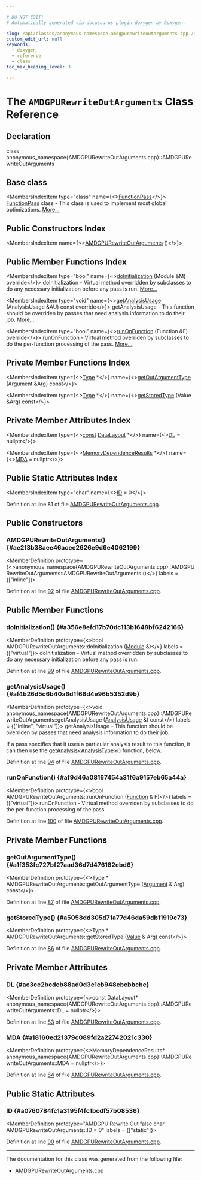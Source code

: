 ```yaml
---

# DO NOT EDIT!
# Automatically generated via docusaurus-plugin-doxygen by Doxygen.

slug: /api/classes/anonymous-namespace-amdgpurewriteoutarguments-cpp-/amdgpurewriteoutarguments
custom_edit_url: null
keywords:
  - doxygen
  - reference
  - class
toc_max_heading_level: 3

---
```





# The `AMDGPURewriteOutArguments` Class Reference

<DoxygenPage pluginConfig={pluginConfig}>



## Declaration

<CodeBlock>class anonymous_namespace{AMDGPURewriteOutArguments.cpp}::AMDGPURewriteOutArguments</CodeBlock>

## Base class

<MembersIndex>

<MembersIndexItem
  type="class"
  name={<><a href="/docs/api/classes/llvm/functionpass">FunctionPass</a></>}>
<a href="/docs/api/classes/llvm/functionpass">FunctionPass</a> class - This class is used to implement most global optimizations. <a href="/docs/api/classes/llvm/functionpass/#details">More...</a>
</MembersIndexItem>

</MembersIndex>

## Public Constructors Index

<MembersIndex>

<MembersIndexItem
  name={<><a href="#ae2f3b38aee46acee2626e9d6e4062199">AMDGPURewriteOutArguments</a> ()</>}>
</MembersIndexItem>

</MembersIndex>

## Public Member Functions Index

<MembersIndex>

<MembersIndexItem
  type="bool"
  name={<><a href="#a356e8efd17b70dc113b1648bf6242166">doInitialization</a> (Module &amp;M) override</>}>
doInitialization - Virtual method overridden by subclasses to do any necessary initialization before any pass is run. <a href="#a356e8efd17b70dc113b1648bf6242166">More...</a>
</MembersIndexItem>

<MembersIndexItem
  type="void"
  name={<><a href="#af4b26d5c6b40a6d1f66d4e96b5352d9b">getAnalysisUsage</a> (AnalysisUsage &amp;AU) const override</>}>
getAnalysisUsage - This function should be overriden by passes that need analysis information to do their job. <a href="#af4b26d5c6b40a6d1f66d4e96b5352d9b">More...</a>
</MembersIndexItem>

<MembersIndexItem
  type="bool"
  name={<><a href="#af9d46a08167454a31f6a9157eb65a44a">runOnFunction</a> (Function &amp;F) override</>}>
runOnFunction - Virtual method overriden by subclasses to do the per-function processing of the pass. <a href="#af9d46a08167454a31f6a9157eb65a44a">More...</a>
</MembersIndexItem>

</MembersIndex>

## Private Member Functions Index

<MembersIndex>

<MembersIndexItem
  type={<><a href="/docs/api/classes/llvm/type">Type</a> &#42;</>}
  name={<><a href="#a1f353fc727bf27aad36d7d476182ebd6">getOutArgumentType</a> (Argument &amp;Arg) const</>}>
</MembersIndexItem>

<MembersIndexItem
  type={<><a href="/docs/api/classes/llvm/type">Type</a> &#42;</>}
  name={<><a href="#a5058dd305d71a77d46da59db11919c73">getStoredType</a> (Value &amp;Arg) const</>}>
</MembersIndexItem>

</MembersIndex>

## Private Member Attributes Index

<MembersIndex>

<MembersIndexItem
  type={<><a href="/docs/api/files/lib/lib/target/lib/target/aarch64/aarch64promoteconstant-cpp/#a90f8350fecae261c25be85d38b451bff">const</a> <a href="/docs/api/classes/llvm/datalayout">DataLayout</a> &#42;</>}
  name={<><a href="#ac3ce2bcdeb88ad0d3e1eb948ebebbcbe">DL</a> = nullptr</>}>
</MembersIndexItem>

<MembersIndexItem
  type={<><a href="/docs/api/classes/llvm/memorydependenceresults">MemoryDependenceResults</a> &#42;</>}
  name={<><a href="#a18160ed21379c089fd2a22742021c330">MDA</a> = nullptr</>}>
</MembersIndexItem>

</MembersIndex>

## Public Static Attributes Index

<MembersIndex>

<MembersIndexItem
  type="char"
  name={<><a href="#a0760784fc1a3195f4fc1bcdf57b08536">ID</a> = 0</>}>
</MembersIndexItem>

</MembersIndex>


Definition at line 81 of file <a href="/docs/api/files/lib/lib/target/lib/target/amdgpu/amdgpurewriteoutarguments-cpp">AMDGPURewriteOutArguments.cpp</a>.

<SectionDefinition>

## Public Constructors

### AMDGPURewriteOutArguments() {#ae2f3b38aee46acee2626e9d6e4062199}

<MemberDefinition
  prototype={<>anonymous&#95;namespace&#123;AMDGPURewriteOutArguments.cpp&#125;::AMDGPURewriteOutArguments::AMDGPURewriteOutArguments ()</>}
  labels = {["inline"]}>

Definition at line <a href="/docs/api/files/lib/lib/target/lib/target/amdgpu/amdgpurewriteoutarguments-cpp/#l00092">92</a> of file <a href="/docs/api/files/lib/lib/target/lib/target/amdgpu/amdgpurewriteoutarguments-cpp">AMDGPURewriteOutArguments.cpp</a>.
</MemberDefinition>

</SectionDefinition>

<SectionDefinition>

## Public Member Functions

### doInitialization() {#a356e8efd17b70dc113b1648bf6242166}

<MemberDefinition
  prototype={<>bool AMDGPURewriteOutArguments::doInitialization (<a href="/docs/api/classes/llvm/module">Module</a> &amp;)</>}
  labels = {["virtual"]}>
doInitialization - Virtual method overridden by subclasses to do any necessary initialization before any pass is run.

Definition at line <a href="/docs/api/files/lib/lib/target/lib/target/amdgpu/amdgpurewriteoutarguments-cpp/#l00099">99</a> of file <a href="/docs/api/files/lib/lib/target/lib/target/amdgpu/amdgpurewriteoutarguments-cpp">AMDGPURewriteOutArguments.cpp</a>.
</MemberDefinition>

### getAnalysisUsage() {#af4b26d5c6b40a6d1f66d4e96b5352d9b}

<MemberDefinition
  prototype={<>void anonymous&#95;namespace&#123;AMDGPURewriteOutArguments.cpp&#125;::AMDGPURewriteOutArguments::getAnalysisUsage (<a href="/docs/api/classes/llvm/analysisusage">AnalysisUsage</a> &amp;) const</>}
  labels = {["inline", "virtual"]}>
getAnalysisUsage - This function should be overriden by passes that need analysis information to do their job.

If a pass specifies that it uses a particular analysis result to this function, it can then use the <a href="/docs/api/classes/llvm/pass/#a4863e5e463fb79955269fbf7fbf52b80">getAnalysis&lt;AnalysisType&gt;()</a> function, below.

Definition at line <a href="/docs/api/files/lib/lib/target/lib/target/amdgpu/amdgpurewriteoutarguments-cpp/#l00094">94</a> of file <a href="/docs/api/files/lib/lib/target/lib/target/amdgpu/amdgpurewriteoutarguments-cpp">AMDGPURewriteOutArguments.cpp</a>.
</MemberDefinition>

### runOnFunction() {#af9d46a08167454a31f6a9157eb65a44a}

<MemberDefinition
  prototype={<>bool AMDGPURewriteOutArguments::runOnFunction (<a href="/docs/api/classes/llvm/function">Function</a> &amp; F)</>}
  labels = {["virtual"]}>
runOnFunction - Virtual method overriden by subclasses to do the per-function processing of the pass.

Definition at line <a href="/docs/api/files/lib/lib/target/lib/target/amdgpu/amdgpurewriteoutarguments-cpp/#l00100">100</a> of file <a href="/docs/api/files/lib/lib/target/lib/target/amdgpu/amdgpurewriteoutarguments-cpp">AMDGPURewriteOutArguments.cpp</a>.
</MemberDefinition>

</SectionDefinition>

<SectionDefinition>

## Private Member Functions

### getOutArgumentType() {#a1f353fc727bf27aad36d7d476182ebd6}

<MemberDefinition
  prototype={<>Type &#42; AMDGPURewriteOutArguments::getOutArgumentType (<a href="/docs/api/classes/llvm/argument">Argument</a> &amp; Arg) const</>}>

Definition at line <a href="/docs/api/files/lib/lib/target/lib/target/amdgpu/amdgpurewriteoutarguments-cpp/#l00087">87</a> of file <a href="/docs/api/files/lib/lib/target/lib/target/amdgpu/amdgpurewriteoutarguments-cpp">AMDGPURewriteOutArguments.cpp</a>.
</MemberDefinition>

### getStoredType() {#a5058dd305d71a77d46da59db11919c73}

<MemberDefinition
  prototype={<>Type &#42; AMDGPURewriteOutArguments::getStoredType (<a href="/docs/api/classes/llvm/value">Value</a> &amp; Arg) const</>}>

Definition at line <a href="/docs/api/files/lib/lib/target/lib/target/amdgpu/amdgpurewriteoutarguments-cpp/#l00086">86</a> of file <a href="/docs/api/files/lib/lib/target/lib/target/amdgpu/amdgpurewriteoutarguments-cpp">AMDGPURewriteOutArguments.cpp</a>.
</MemberDefinition>

</SectionDefinition>

<SectionDefinition>

## Private Member Attributes

### DL {#ac3ce2bcdeb88ad0d3e1eb948ebebbcbe}

<MemberDefinition
  prototype={<>const DataLayout&#42; anonymous&#95;namespace&#123;AMDGPURewriteOutArguments.cpp&#125;::AMDGPURewriteOutArguments::DL = nullptr</>}>

Definition at line <a href="/docs/api/files/lib/lib/target/lib/target/amdgpu/amdgpurewriteoutarguments-cpp/#l00083">83</a> of file <a href="/docs/api/files/lib/lib/target/lib/target/amdgpu/amdgpurewriteoutarguments-cpp">AMDGPURewriteOutArguments.cpp</a>.
</MemberDefinition>

### MDA {#a18160ed21379c089fd2a22742021c330}

<MemberDefinition
  prototype={<>MemoryDependenceResults&#42; anonymous&#95;namespace&#123;AMDGPURewriteOutArguments.cpp&#125;::AMDGPURewriteOutArguments::MDA = nullptr</>}>

Definition at line <a href="/docs/api/files/lib/lib/target/lib/target/amdgpu/amdgpurewriteoutarguments-cpp/#l00084">84</a> of file <a href="/docs/api/files/lib/lib/target/lib/target/amdgpu/amdgpurewriteoutarguments-cpp">AMDGPURewriteOutArguments.cpp</a>.
</MemberDefinition>

</SectionDefinition>

<SectionDefinition>

## Public Static Attributes

### ID {#a0760784fc1a3195f4fc1bcdf57b08536}

<MemberDefinition
  prototype="AMDGPU Rewrite Out false char AMDGPURewriteOutArguments::ID = 0"
  labels = {["static"]}>

Definition at line <a href="/docs/api/files/lib/lib/target/lib/target/amdgpu/amdgpurewriteoutarguments-cpp/#l00090">90</a> of file <a href="/docs/api/files/lib/lib/target/lib/target/amdgpu/amdgpurewriteoutarguments-cpp">AMDGPURewriteOutArguments.cpp</a>.
</MemberDefinition>

</SectionDefinition>

<hr/>

The documentation for this class was generated from the following file:

<ul>
<li><a href="/docs/api/files/lib/lib/target/lib/target/amdgpu/amdgpurewriteoutarguments-cpp">AMDGPURewriteOutArguments.cpp</a></li>
</ul>

</DoxygenPage>
